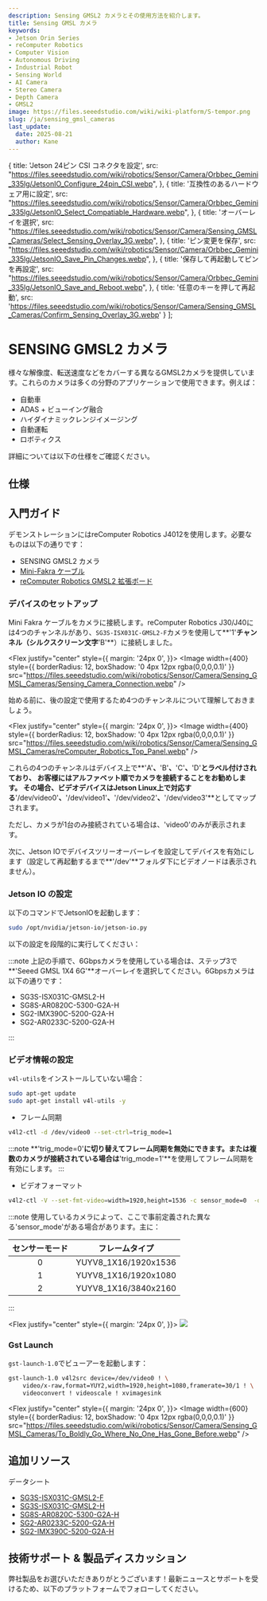 ```yaml
---
description: Sensing GMSL2 カメラとその使用方法を紹介します。
title: Sensing GMSL カメラ
keywords:
- Jetson Orin Series
- reComputer Robotics
- Computer Vision
- Autonomous Driving
- Industrial Robot
- Sensing World
- AI Camera
- Stereo Camera
- Depth Camera
- GMSL2
image: https://files.seeedstudio.com/wiki/wiki-platform/S-tempor.png
slug: /ja/sensing_gmsl_cameras
last_update:
  date: 2025-08-21
  author: Kane
---
```



  {
    title: 'Jetson 24ピン CSI コネクタを設定',
    src: "https://files.seeedstudio.com/wiki/robotics/Sensor/Camera/Orbbec_Gemini_335lg/JetsonIO_Configure_24pin_CSI.webp",
  },
  {
    title: '互換性のあるハードウェア用に設定',
    src: "https://files.seeedstudio.com/wiki/robotics/Sensor/Camera/Orbbec_Gemini_335lg/JetsonIO_Select_Compatiable_Hardware.webp",
  },
  {
    title: 'オーバーレイを選択',
    src: "https://files.seeedstudio.com/wiki/robotics/Sensor/Camera/Sensing_GMSL_Cameras/Select_Sensing_Overlay_3G.webp",
  },
  {
    title: 'ピン変更を保存',
    src: "https://files.seeedstudio.com/wiki/robotics/Sensor/Camera/Orbbec_Gemini_335lg/JetsonIO_Save_Pin_Changes.webp",
  },
  {
    title: '保存して再起動してピンを再設定',
    src: "https://files.seeedstudio.com/wiki/robotics/Sensor/Camera/Orbbec_Gemini_335lg/JetsonIO_Save_and_Reboot.webp",
  },
  {
    title: '任意のキーを押して再起動',
    src: 'https://files.seeedstudio.com/wiki/robotics/Sensor/Camera/Sensing_GMSL_Cameras/Confirm_Sensing_Overlay_3G.webp'
  }
];

# SENSING GMSL2 カメラ

<ProductBanner 
  imageUrl="https://media-cdn.seeedstudio.com/media/catalog/product/cache/bb49d3ec4ee05b6f018e93f896b8a25d/1/-/1-101090101-3mp-gmsl2-camera-module-190-degree.jpg" 
  linkUrl="https://www.seeedstudio.com/SG3S-ISX031C-GMSL2F-p-6245.html" 
/>

様々な解像度、転送速度などをカバーする異なるGMSL2カメラを提供しています。これらのカメラは多くの分野のアプリケーションで使用できます。例えば：

+ 自動車
+ ADAS + ビューイング融合
+ ハイダイナミックレンジイメージング
+ 自動運転
+ ロボティクス

詳細については以下の仕様をご確認ください。

## 仕様


<SensingGMSLCamTable />


## 入門ガイド

デモンストレーションにはreComputer Robotics J4012を使用します。必要なものは以下の通りです：

+ SENSING GMSL2 カメラ
+ [Mini-Fakra ケーブル](https://www.seeedstudio.com/Mini-fakra-Coaxial-Cable-4-in-1-0-5m-Female-to-Female-p-6484.html)
+ [reComputer Robotics GMSL2 拡張ボード](https://www.seeedstudio.com/reComputer-Robotics-GMSL-board-p-6511.html)


### デバイスのセットアップ

Mini Fakra ケーブルをカメラに接続します。reComputer Robotics J30/J40には4つのチャンネルがあり、`SG3S-ISX031C-GMSL2-F`カメラを使用して**'1'**チャンネル（シルクスクリーン文字**'B'**）に接続しました。

<Flex justify="center" style={{ 
  margin: '24px 0',
}}>
  <Image width={400} style={{
      borderRadius: 12,
      boxShadow: '0 4px 12px rgba(0,0,0,0.1)'
  }} 
  src="https://files.seeedstudio.com/wiki/robotics/Sensor/Camera/Sensing_GMSL_Cameras/Sensing_Camera_Connection.webp" />
</Flex>

始める前に、後の設定で使用するため4つのチャンネルについて理解しておきましょう。

<Flex justify="center" style={{ 
  margin: '24px 0',
}}>
  <Image width={400} style={{
      borderRadius: 12,
      boxShadow: '0 4px 12px rgba(0,0,0,0.1)'
  }} 
  src="https://files.seeedstudio.com/wiki/robotics/Sensor/Camera/Sensing_GMSL_Cameras/reComputer_Robotics_Top_Panel.webp" />
</Flex>

これらの4つのチャンネルはデバイス上で**'A'**、**'B'**、**'C'**、**'D'**とラベル付けされており、
お客様にはアルファベット順でカメラを接続することをお勧めします。
その場合、ビデオデバイスはJetson Linux上で対応する**'/dev/video0'**、**'/dev/video1'**、**'/dev/video2'**、**'/dev/video3'**としてマップされます。

ただし、カメラが1台のみ接続されている場合は、'video0'のみが表示されます。

次に、Jetson IOでデバイスツリーオーバーレイを設定してデバイスを有効にします（設定して再起動するまで**'/dev'**フォルダ下にビデオノードは表示されません）。

### Jetson IO の設定

以下のコマンドでJetsonIOを起動します：

``` sh
sudo /opt/nvidia/jetson-io/jetson-io.py
```

以下の設定を段階的に実行してください：

<JetsonIOStepper steps={steps}/>

:::note
上記の手順で、6Gbpsカメラを使用している場合は、ステップ3で**'Seeed GMSL 1X4 6G'**オーバーレイを選択してください。6Gbpsカメラは以下の通りです：

+ SG3S-ISX031C-GMSL2-H
+ SG8S-AR0820C-5300-G2A-H
+ SG2-IMX390C-5200-G2A-H
+ SG2-AR0233C-5200-G2A-H

:::

### ビデオ情報の設定

`v4l-utils`をインストールしていない場合：

``` sh
sudo apt-get update 
sudo apt-get install v4l-utils -y
```

+ フレーム同期

``` sh
v4l2-ctl -d /dev/video0 --set-ctrl=trig_mode=1
```

:::note
**'trig_mode=0'**に切り替えてフレーム同期を無効にできます。または複数のカメラが接続されている場合は**'trig_mode=1'**を使用してフレーム同期を有効にします。
:::


+ ビデオフォーマット

``` sh
v4l2-ctl -V --set-fmt-video=width=1920,height=1536 -c sensor_mode=0  -d /dev/video0
```

:::note
使用しているカメラによって、ここで事前定義された異なる'sensor_mode'がある場合があります。主に：

|センサーモード|フレームタイプ|
|   :----:  | :----:   |
|0|YUYV8_1X16/1920x1536|
|1|YUYV8_1X16/1920x1080|
|2|YUYV8_1X16/3840x2160|



:::

<Flex justify="center" style={{ 
  margin: '24px 0',
}}>
  <Image width={600} src="https://files.seeedstudio.com/wiki/robotics/Sensor/Camera/Sensing_GMSL_Cameras/Sensing_Camera_Set_Video_Info.webp" />
</Flex>


### Gst Launch

`gst-launch-1.0`でビューアーを起動します：

``` sh
gst-launch-1.0 v4l2src device=/dev/video0 ! \
    video/x-raw,format=YUY2,width=1920,height=1080,framerate=30/1 ! \
    videoconvert ! videoscale ! xvimagesink
```

<Flex justify="center" style={{ 
  margin: '24px 0',
}}>
  <Image width={600} style={{
      borderRadius: 12,
      boxShadow: '0 4px 12px rgba(0,0,0,0.1)'
  }} 
  src="https://files.seeedstudio.com/wiki/robotics/Sensor/Camera/Sensing_GMSL_Cameras/To_Boldly_Go_Where_No_One_Has_Gone_Before.webp" />
</Flex>


## 追加リソース

データシート

+ [SG3S-ISX031C-GMSL2-F](https://files.seeedstudio.com/wiki/robotics/Sensor/Camera/Sensing_GMSL_Cameras/datasheet/SG3S-ISX031C-GMSL2F_Datasheet.pdf)
+ [SG3S-ISX031C-GMSL2-H](https://files.seeedstudio.com/wiki/robotics/Sensor/Camera/Sensing_GMSL_Cameras/datasheet/SG3S-ISX031C-GMSL2-Hxxx_cn_Datasheet.pdf)
+ [SG8S-AR0820C-5300-G2A-H](https://files.seeedstudio.com/wiki/robotics/Sensor/Camera/Sensing_GMSL_Cameras/datasheet/SG8S-AR0820C-5300-G2A-H_Datasheet.pdf)
+ [SG2-AR0233C-5200-G2A-H](https://files.seeedstudio.com/wiki/robotics/Sensor/Camera/Sensing_GMSL_Cameras/datasheet/SG2-AR0233C-5200-G2A-H_Datasheet.pdf)
+ [SG2-IMX390C-5200-G2A-H](https://files.seeedstudio.com/wiki/robotics/Sensor/Camera/Sensing_GMSL_Cameras/datasheet/SG2-IMX390C-5200-G2A-H_Datasheet.pdf)
## 技術サポート & 製品ディスカッション

弊社製品をお選びいただきありがとうございます！最新ニュースとサポートを受けるため、以下のプラットフォームでフォローしてください。

<RoboticsFooter />